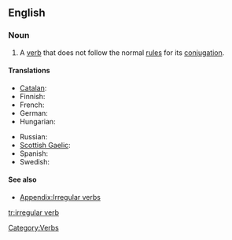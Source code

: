 ==English==
{{wikipedia}}

===Noun===
{{en-noun|sg=[[irregular]] [[verb]]}}

# A [[verb]] that does not follow the normal [[rule]]s for its [[conjugation]].

====Translations====
{{trans-top|verb that does not follow the normal rules for its conjugation}}
* [[Catalan]]: {{t|ca|verb irregular|g=m}}
* Finnish: {{t-|fi|epäsäännöllinen verbi}}
* French: {{t|fr|verbe irrégulier|g=m}}
* German: {{t|de|unregelmäßiges Verb|g=n}}
* Hungarian: {{t|hu|rendhagyó ige}}
{{trans-mid}}
* Russian: {{t-|ru|неправильный глагол|g=m|tr=neprávil’nyj glagól|sc=Cyrl}}
* [[Scottish Gaelic]]: {{t|gd|gnìomhair neo-riaghailteach|xs=Scottish Gaelic}}
* Spanish: {{t|es|verbo irregular|g=m}}
* Swedish: {{t|sv|oregelbundet verb}}
{{trans-bottom}}

====See also====
* [[Appendix:Irregular verbs]]

[[Category:Verbs]]

[[tr:irregular verb]]